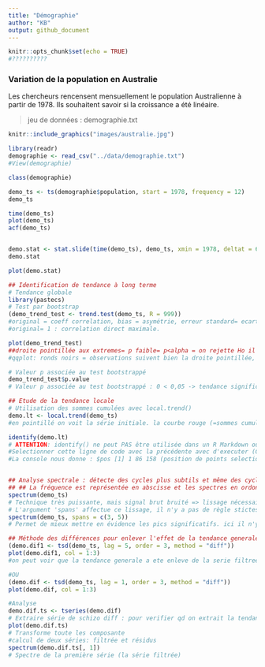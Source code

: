```yaml
---
title: "Démographie"
author: "KB"
output: github_document
---
```


```r
knitr::opts_chunk$set(echo = TRUE)
#??????????
```

### Variation de la population en Australie  

Les chercheurs rencensent mensuellement le population Australienne à partir de 1978. Ils souhaitent savoir si la croissance a été linéaire. 

> jeu de données : demographie.txt

```r
knitr::include_graphics("images/australie.jpg")
```

```r
library(readr)
demographie <- read_csv("../data/demographie.txt")
#View(demographie)

class(demographie) 

demo_ts <- ts(demographie$population, start = 1978, frequency = 12) 
demo_ts

time(demo_ts) 
plot(demo_ts)
acf(demo_ts) 


demo.stat <- stat.slide(time(demo_ts), demo_ts, xmin = 1978, deltat = 6)
demo.stat

plot(demo.stat) 
```



```r
## Identification de tendance à long terme
# Tendance globale
library(pastecs)
# Test par bootstrap
(demo_trend_test <- trend.test(demo_ts, R = 999))
#original = coeff correlation, bias = asymétrie, erreur standard= ecart-type par rapport à la distribution normale => le plus important c'est le graphique.
#original= 1 : correlation direct maximale.

plot(demo_trend_test)
##droite pointillée aux extremes= p faible= p<alpha = on rejette Ho il y a donc une tendance générale.
#qqplot: ronds noirs = observations suivent bien la droite pointillée, donc la distribution est normale.

# Valeur p associée au test bootstrappé
demo_trend_test$p.value
# Valeur p associée au test bootstrappé : 0 < 0,05 -> tendance significative au seuil alpha de 5%
```

```r
## Etude de la tendance locale
# Utilisation des sommes cumulées avec local.trend()
demo.lt <- local.trend(demo_ts)
#en pointillé on voit la série initiale. la courbe rouge (=sommes cumulées) chaque segment de la ligne brisée représente une tendance locale : une période où la moyenne ne varie pas: la valeur de cette moyenne est donnée par la pente du segment additionnée de r (=moyenne de toute la série).Par rapport à la moyenne globale des observations, soit on est au-dessus ou en-dessous.

identify(demo.lt)
# ATTENTION: identify() ne peut PAS être utilisée dans un R Markdown ou Notebook. Cette fonction doit être utilisée seulement dans le fenêtre CONSOLE de R!!!
#Selectionner cette ligne de code avec la précédente avec d'executer (Ctrl+Enter). Cliquer les points voulus (dans ce graphe-ci un point au début, un au milieu qd est T° très basses et un point à la fin), puis indiquer "finish"...
#La console nous donne : $pos [1] 1 86 158 (position de points selectionnés). $trends [1] 11195.76 12708.81 (pente des segments). $k [1] 11890.66 (moyenne générale).


## Analyse spectrale : détecte des cycles plus subtils et même des cycles qui se surperposent. qlq soit le signal on peut le représenter par un ensemble de sinus et de cos de periode croissante avec une valeur d'amplitude adéquate à chaque signal. si amplitude des différentes composantes est faible alors signal faible et inversément.
## ## La fréquence est représentée en abscisse et les spectres en ordonnée. Il y a un cycle si un des spectres d’une fréquence différente de zéro se trouve dans la l’intervalle de confiance représenté en haut à droite en bleu.
spectrum(demo_ts) 
# Technique très puissante, mais signal brut bruité => lissage nécessaire!
# L'argument 'spans' affectue ce lissage, il n'y a pas de règle stictes, il faut juste deux nombres impairs.
spectrum(demo_ts, spans = c(3, 5))
# Permet de mieux mettre en évidence les pics significatifs. ici il n'y a pas de pics significatifs : tous les pics sont endessous de l'intervalle de confiance.
```



```r
## Méthode des différences pour enlever l'effet de la tendance generale: TESTER PLUSIEURS DECALAGES.
(demo.dif1 <- tsd(demo_ts, lag = 5, order = 3, method = "diff"))
plot(demo.dif1, col = 1:3)
#on peut voir que la tendance generale a ete enleve de la serie filtree, en effet, la signal ne tend pas a diminuer, il suit une droite horizontale. Par contre dans les residus ont peut voir que le signal est moins intense quand le temps augmente.

#OU
(demo.dif <- tsd(demo_ts, lag = 1, order = 3, method = "diff"))
plot(demo.dif, col = 1:3)

#Analyse
demo.dif.ts <- tseries(demo.dif)
# Extraire série de schizo diff : pour verifier qd on extrait la tendance qu'on la bien extraite. si on extrait les residus c'est pour voir s'il ne reste plus de tendance.
plot(demo.dif.ts)
# Transforme toute les composante
#calcul de deux séries: filtrée et résidus
spectrum(demo.dif.ts[, 1])
# Spectre de la première série (la série filtrée)
```



